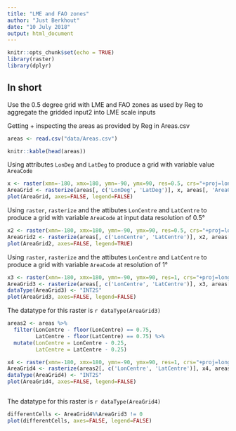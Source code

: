 ```yaml
---
title: "LME and FAO zones"
author: "Just Berkhout"
date: "10 July 2018"
output: html_document
---
```


```r
knitr::opts_chunk$set(echo = TRUE)
library(raster)
library(dplyr)
```

## In short

Use the 0.5 degree grid with LME and FAO zones as used by Reg to aggregate the gridded input2 into LME scale inputs

Getting + inspecting the areas as provided by Reg in Areas.csv

```r
areas <- read.csv("data/Areas.csv")

```

```r

knitr::kable(head(areas))

```


Using attributes `LonDeg` and `LatDeg` to produce a grid with variable value `AreaCode`

```r

x <- raster(xmn=-180, xmx=180, ymn=-90, ymx=90, res=0.5, crs="+proj=longlat +datum=WGS84")
AreaGrid <- rasterize(areas[, c('LonDeg', 'LatDeg')], x, areas[, 'AreaCode'])
plot(AreaGrid, axes=FALSE, legend=FALSE)

```


Using `raster`, `rasterize` and the attibutes `LonCentre` and `LatCentre` to produce a grid with
variable `AreaCode` at input data resolution of 0.5°

``` r
x2 <- raster(xmn=-180, xmx=180, ymn=-90, ymx=90, res=0.5, crs="+proj=longlat +datum=WGS84")
AreaGrid2 <- rasterize(areas[, c('LonCentre', 'LatCentre')], x2, areas[, 'AreaCode'])
plot(AreaGrid2, axes=FALSE, legend=TRUE)

```

Using `raster`, `rasterize` and the attibutes `LonCentre` and `LatCentre` to produce a grid with
variable `AreaCode` at resolution of 1°

``` r
x3 <- raster(xmn=-180, xmx=180, ymn=-90, ymx=90, res=1, crs="+proj=longlat +datum=WGS84")
AreaGrid3 <- rasterize(areas[, c('LonCentre', 'LatCentre')], x3, areas[, 'AreaCode'])
dataType(AreaGrid3) <- "INT2S"
plot(AreaGrid3, axes=FALSE, legend=FALSE)

```

The datatype for this raster is `r dataType(AreaGrid3)`

```r

areas2 <- areas %>%
  filter(LonCentre - floor(LonCentre) == 0.75,
         LatCentre - floor(LatCentre) == 0.75) %>%
  mutate(LonCentre = LonCentre - 0.25,
         LatCentre = LatCentre - 0.25)

x4 <- raster(xmn=-180, xmx=180, ymn=-90, ymx=90, res=1, crs="+proj=longlat +datum=WGS84")
AreaGrid4 <- rasterize(areas2[, c('LonCentre', 'LatCentre')], x4, areas2[, 'AreaCode'])
dataType(AreaGrid4) <- "INT2S"
plot(AreaGrid4, axes=FALSE, legend=FALSE)



```

The datatype for this raster is `r dataType(AreaGrid4)`

```r
differentCells <- AreaGrid4%%AreaGrid3 != 0
plot(differentCells, axes=FALSE, legend=FALSE)
```


